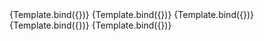 
<Meta title="Form/Button" component={Button}/>

<Canvas>
    <Story name="size small" args={{size: "small", text: "small"}}>
        {Template.bind({})}
    </Story>
    <Story name="size medium" args={{size: "medium", text: "medium"}}>
        {Template.bind({})}
    </Story>
    <Story name="size large" args={{size: "large", text: "large"}}>
        {Template.bind({})}
    </Story>
</Canvas>

<Canvas>
    <Story name="bold" args={{bold: true, text: "bold"}}>
        {Template.bind({})}
    </Story>
    <Story name="italic" args={{italic: true, text: "italic"}}>
        {Template.bind({})}
    </Story>
</Canvas>
